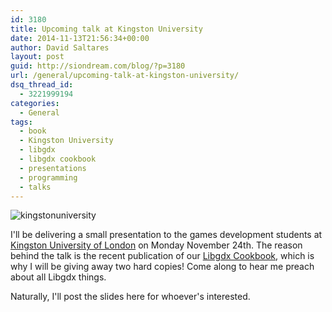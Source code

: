 ```yaml
---
id: 3180
title: Upcoming talk at Kingston University
date: 2014-11-13T21:56:34+00:00
author: David Saltares
layout: post
guid: http://siondream.com/blog/?p=3180
url: /general/upcoming-talk-at-kingston-university/
dsq_thread_id:
  - 3221999194
categories:
  - General
tags:
  - book
  - Kingston University
  - libgdx
  - libgdx cookbook
  - presentations
  - programming
  - talks
---
```

![kingstonuniversity](/img/wp/kingstonuniversity.jpg)

I'll be delivering a small presentation to the games development students at [Kingston University of London](http://www.kingston.ac.uk/) on Monday November 24th. The reason behind the talk is the recent publication of our [Libgdx Cookbook](https://www.packtpub.com/game-development/libgdx-cross-platform-game-development-cookbook), which is why I will be giving away two hard copies! Come along to hear me preach about all Libgdx things.

Naturally, I'll post the slides here for whoever's interested.
